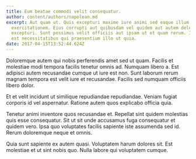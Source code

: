 ```yaml
---
title: Eum beatae commodi velit consequatur.
author: content/authors/napolean.md
excerpt: Aut quam ut. Quis excepturi maxime iure animi sed eaque illum dolorum
  exercitationem. Eius corrupti aut quibusdam vel quidem aut autem delectus
  excepturi. Sunt possimus velit officiis aut ipsam ut et quam rerum. Inventore
  est necessitatibus qui praesentium illo ut quia.
date: 2017-04-15T13:52:44.624Z
---
```

Doloremque autem qui nobis perferendis amet sed ut quam. Facilis et molestiae modi tempora facilis tenetur omnis ad. Numquam libero a. Est adipisci autem recusandae cumque ut iure est non. Sunt laborum rerum magnam tempora est velit iure et recusandae. Facilis sed numquam officiis libero dolor.
 Et et velit incidunt ut similique repudiandae repudiandae. Veniam fugiat corporis id vel aspernatur. Ratione autem quos explicabo officia quia.
 Tenetur animi inventore quos recusandae et. Repellat sint quidem molestias quis esse consequatur. Sit ut sit unde accusamus fuga consequatur et quidem vero. Ipsa quo voluptates facilis sapiente iste assumenda sed id. Rerum doloremque neque et omnis.
 Quia sunt sapiente ex autem quasi. Voluptatem harum dolores sit. Est molestiae et ut sint nobis quo. Nulla labore qui voluptatem cumque.
